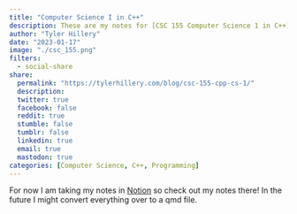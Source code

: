 ```yaml
---
title: "Computer Science I in C++"
description: These are my notes for [CSC 155 Computer Science 1 in C++](https://catalog.oakton.edu/course-descriptions/course-descriptions-discipline/csc/) through Oakton Community College. The course uses the book [C++ Programming From Problem Analysis to Program Design](https://www.amazon.com/Programming-Problem-Analysis-Program-Design-dp-1337102083/dp/1337102083/ref=dp_ob_title_bk). 
author: "Tyler Hillery"
date: "2023-01-17"
image: "./csc_155.png"
filters:
  - social-share
share:
  permalink: "https://tylerhillery.com/blog/csc-155-cpp-cs-1/"
  description:
  twitter: true
  facebook: false
  reddit: true
  stumble: false
  tumblr: false
  linkedin: true
  email: true
  mastodon: true
categories: [Computer Science, C++, Programming]
---
```


For now I am taking my notes in [Notion](https://tylerhillery.notion.site/Computer-Science-I-in-C-bd8b627aeea54c2396cd77a34f9b2c10) so check out my notes there! In the future I might convert everything over to a qmd file. 